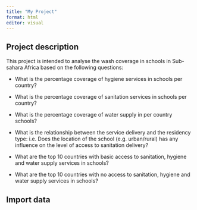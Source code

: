 ```yaml
---
title: "My Project"
format: html
editor: visual
---
```


## Project description

This project is intended to analyse the wash coverage in schools in Sub-sahara Africa based on the following questions:

-   What is the percentage coverage of hygiene services in schools per country?

-   What is the percentage coverage of sanitation services in schools per country?

-   What is the percentage coverage of water supply in per country schools?

-   What is the relationship between the service delivery and the residency type: i.e. Does the location of the school (e.g. urban/rural) has any influence on the level of access to sanitation delivery?

-   What are the top 10 countries with basic access to sanitation, hygiene and water supply services in schools?

-   What are the top 10 countries with no access to sanitation, hygiene and water supply services in schools?

## Import data

```r

```
